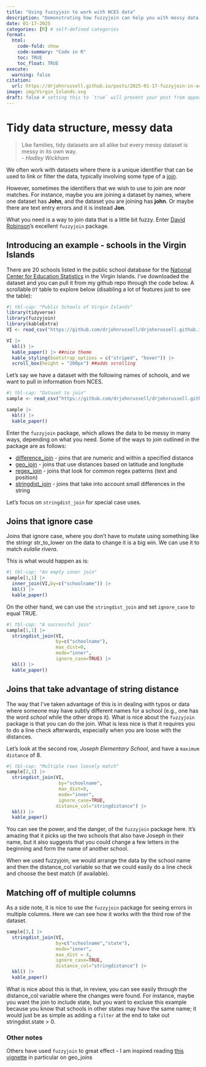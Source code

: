 ```yaml
---
title: "Using fuzzyjoin to work with NCES data"
description: "Demonstrating how fuzzyjoin can help you with messy data through an example using school names within the Virgin Islands"
date: 01-17-2025
categories: [R] # self-defined categories
format:
  html:
    code-fold: show
    code-summary: "Code in R"
    toc: TRUE
    toc_float: TRUE
execute:
  warning: false
citation: 
  url: https://drjohnrussell.github.io/posts/2025-01-17-fuzzyjoin-in-action/ 
image: img/Virgin_Islands.svg
draft: false # setting this to `true` will prevent your post from appearing on your listing page until you're ready!
---
```


# Tidy data structure, messy data

> Like families, tidy datasets are all alike but every messy dataset is messy in its own way.   
>   - *Hadley Wickham*

We often work with datasets where there is a unique identifier that can be used to link or filter the data, typically involving some type of a [join](https://r4ds.hadley.nz/joins.html).

However, sometimes the identifiers that we wish to use to join are *near* matches. For instance, maybe you are joining a dataset by names, where one dataset has **John**, and the dataset you are joining has **john**. Or maybe there are text entry errors and it is instead **Jon**.

What you need is a way to join data that is a little bit fuzzy. Enter [David Robinson](https://github.com/dgrtwo/fuzzyjoin)'s excellent `fuzzyjoin` package.

## Introducing an example - schools in the Virgin Islands

There are 20 schools listed in the public school database for the [National Center for Education Statistics](https://nces.ed.gov/ccd/schoolsearch/) in the Virgin Islands. I've downloaded the dataset and you can pull it from my github repo through the code below. A scrollable `DT` table to explore below (disabling a lot of features just to see the table):

```r
#| tbl-cap: "Public Schools of Virgin Islands"
library(tidyverse)
library(fuzzyjoin)
library(kableExtra)
VI <- read_csv("https://github.com/drjohnrussell/drjohnrussell.github.io/raw/refs/heads/master/posts/2025-01-17-fuzzyjoin-in-action/data/VIschools.csv")

VI |> 
  kbl() |> 
  kable_paper() |> ##nice theme
  kable_styling(bootstrap_options = c("striped", "hover")) |> 
  scroll_box(height = "200px") ##adds scrolling

```

Let's say we have a dataset with the following names of schools, and we want to pull in information from NCES.

```r
#| tbl-cap: "Dataset to join"
sample <- read_csv("https://github.com/drjohnrussell/drjohnrussell.github.io/raw/refs/heads/master/posts/2025-01-17-fuzzyjoin-in-action/data/sample.csv")

sample |> 
  kbl() |> 
  kable_paper()
```

Enter the `fuzzyjoin` package, which allows the data to be messy in many ways, depending on what you need. Some of the ways to join outlined in the package are as follows:

-   [difference_join](http://varianceexplained.org/fuzzyjoin/reference/difference_join.html) - joins that are numeric and within a specified distance
-   [geo_join](http://varianceexplained.org/fuzzyjoin/reference/geo_join.html) - joins that use distances based on latitude and longitude
-   [regex_join](http://varianceexplained.org/fuzzyjoin/reference/regex_join.html) - joins that look for common regex patterns (text and position)
-   [stringdist_join](http://varianceexplained.org/fuzzyjoin/reference/stringdist_join.html) - joins that take into account small differences in the string

Let's focus on `stringdist_join` for special case uses.

## Joins that ignore case
Joins that ignore case, where you don't have to mutate using something like the stringr str_to_lower on the data to change it is a big win. We can use it to match *eulalie rivera*.

This is what would happen as is:

```r
#| tbl-cap: "An empty inner join"
sample[1,1] |> 
  inner_join(VI,by=c("schoolname")) |> 
  kbl() |> 
  kable_paper()

```

On the other hand, we can use the `stringdist_join` and set `ignore_case` to equal TRUE.

```r
#| tbl-cap: "A successful join"
sample[1,1] |> 
  stringdist_join(VI,
                  by=c("schoolname"),
                  max_dist=0,
                  mode="inner",
                  ignore_case=TRUE) |> 
  kbl() |> 
  kable_paper()
```

## Joins that take advantage of string distance
The way that I've taken advantage of this is in dealing with typos or data where someone may have subtly different names for a school (e.g., one has the word *school* while the other drops it). What is nice about the `fuzzyjoin` package is that you can do the join. What is less nice is that it requires you to do a line check afterwards, especially when you are loose with the distances.

Let's look at the second row, *Joseph Elementary School*, and have a `maximum distance` of 8.

```r
#| tbl-cap: "Multiple rows loosely match"
sample[2,1] |> 
  stringdist_join(VI,
                   by="schoolname",
                   max_dist=8,
                   mode="inner",
                   ignore_case=TRUE,
                  distance_col="stringdistance") |> 
  kbl() |> 
  kable_paper()
```

You can see the power, and the danger, of the `fuzzyjoin` package here. It's amazing that it picks up the two schools that also have Joseph in their name, but it also suggests that you could change a few letters in the beginning and form the name of another school.

When we used fuzzyjoin, we would arrange the data by the school name and then the distance_col variable so that we could easily do a line check and choose the best match (if available).

## Matching off of multiple columns

As a side note, it is nice to use the `fuzzyjoin` package for seeing errors in multiple columns. Here we can see how it works with the third row of the dataset.

```r
sample[3,] |> 
  stringdist_join(VI,
                  by=c("schoolname","state"),
                  mode="inner",
                  max_dist = 4,
                  ignore_case=TRUE,
                  distance_col="stringdistance") |> 
  kbl() |> 
  kable_paper()
```

What is nice about this is that, in review, you can see easily through the distance_col variable where the changes were found. For instance, maybe you want the join to include state, but you want to excluse this example because you know that schools in other states may have the same name; it would just be as simple as adding a `filter` at the end to take out stringdist.state > 0.

### Other notes

Others have used `fuzzyjoin` to great effect - I am inspired reading [this vignette](https://rpubs.com/hellojohncruz/fuzzyjoin) in particular on geo_joins
